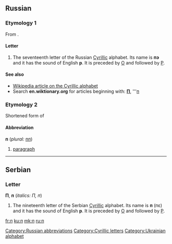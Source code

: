 {{also|Π|Appendix:Variations of "p"}}
==Russian==

===Etymology 1===
From {{etyl|grc|ru}} {{term|Π|lang=grc|sc=polytonic}}.

====Letter====
{{infl|ru|letter|lower case||upper case|П}}

# The seventeenth letter of the Russian [[Cyrillic]] alphabet. Its name is '''пэ''' {{IPAchar|(pɛ)}} and it has the sound of English '''p'''. It is preceded by [[о|О]] and followed by [[р|Р]].

====See also====
* [[w:Cyrillic alphabet|Wikipedia article on the Cyrillic alphabet]]
* Search '''en.wiktionary.org''' for articles beginning with: '''[http://en.wiktionary.org/w/index.php?title=Special%3AAllpages&from=%D0%9F&namespace=0 П]''', '''[http://en.wiktionary.org/w/index.php?title=Special%3AAllpages&from=%D0%BF&namespace=0 п]

===Etymology 2===
Shortened form of {{term|параграф|tr=parágraf|lang=ru}}

====Abbreviation====
'''п''' (''plural:'' [[пп]])

# [[paragraph]]

[[Category:Russian abbreviations]]

----

==Serbian==

===Letter===
'''П''', '''п''' (''italics: П, п'')

# The nineteenth letter of the Serbian [[Cyrillic]] alphabet. Its name is '''п''' (пɛ) and it has the sound of English '''p'''. It is preceded by [[о|О]] and followed by [[р|Р]].

[[Category:Cyrillic letters]]
[[Category:Ukrainian alphabet]]

[[fr:п]]
[[ku:п]]
[[mk:п]]
[[ru:п]]